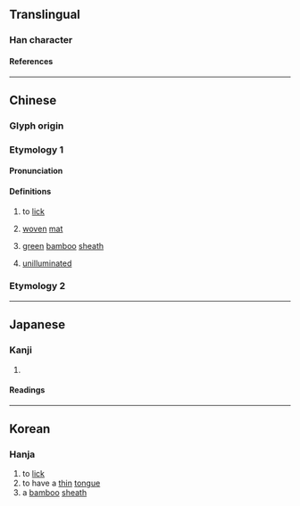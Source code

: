 {{character info}}
==Translingual==

===Han character===
{{Han char|rn=1|rad=一|as=05|sn=6|four=10600|canj=MOW|ids=⿻𠆣囗}}

====References====
{{Han ref|kx=0078.030|hdz=10019.020|uh=3401}}

----

==Chinese==
{{zh-forms|alt=𠀬}}

===Glyph origin===
{{Han etym}}

===Etymology 1===

====Pronunciation====
{{zh-pron
|m=tiàn
|c=tim2
|h=pfs=
|md=
|mn=
|w=
|mc=y
|cat=v,n,a
}}
{{attention|yue|pronunciation doesn't seem right}}

====Definitions====
{{zh-hanzi}}

# {{zh-hist-ghost}} to [[lick]]
# {{zh-hist-ghost}} [[woven]] [[mat]]
# {{zh-hist-ghost}} [[green]] [[bamboo]] [[sheath]]
# {{zh-hist-ghost}} [[unilluminated]]

===Etymology 2===
{{zh-see|西|o}}

----

==Japanese==

===Kanji===
{{ja-kanji|grade=|rs=一05}}

# {{rfdef|ja}}

====Readings====
{{ja-readings
|goon=てん<てん<てむ
|kanon=てん<てん<てむ
}}

----

==Korean==

===Hanja===
{{ko-hanja|핥다|핥을|첨}}

# to [[lick]]
# to have a [[thin]] [[tongue]]
# a [[bamboo]] [[sheath]]